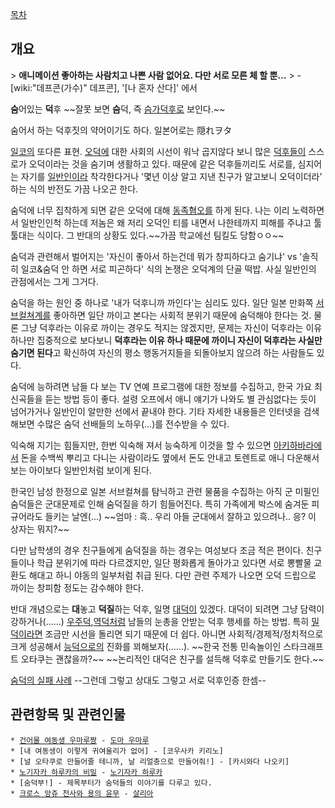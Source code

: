 [[목차]]
== 개요 ==
> '''애니메이션 좋아하는 사람치고 나쁜 사람 없어요. 다만 서로 모른 체 할 뿐…'''
> - [wiki:"데프콘(가수)" 데프콘], '[나 혼자 산다]' 에서

'''숨'''어있는 '''덕'''후 ~~잘못 보면 '''슴'''덕, 즉 [[슴가]]덕후로 보인다.~~

숨어서 하는 덕후짓의 약어이기도 하다. 일본어로는 隠れヲタ

[[일코]]의 또다른 표현. [[오덕]]에 대한 사회의 시선이 워낙 곱지않다 보니 많은 [[덕후]]들이 스스로가 오덕이라는 것을 숨기며 생활하고 있다. 때문에 같은 덕후들끼리도 서로를, 심지어는 자기를 [[일반인]]이라 착각한다거나 '몇년 이상 알고 지낸 친구가 알고보니 오덕이더라' 하는 식의 반전도 가끔 나오곤 한다.
 
숨덕에 너무 집착하게 되면 같은 오덕에 대해 [[동족혐오]]를 하게 된다. 나는 이리 노력하면서 일반인인척 하는데 저놈은 왜 저리 오덕인 티를 내면서 나한테까지 피해를 주냐고 툴툴대는 식이다. 그 반대의 상황도 있다.~~가끔 학교에선 팀킬도 당함ㅇㅇ~~

숨덕과 관련해서 벌어지는 '자신이 좋아서 하는건데 뭐가 창피하다고 숨기냐' vs '솔직히 일코&숨덕 안 하면 서로 피곤하다' 식의 논쟁은 오덕계의 단골 떡밥. 사실 일반인의 관점에서는 그게 그거다.

숨덕을 하는 원인 중 하나로 '내가 덕후니까 까인다'는 심리도 있다. 일단 일본 만화쪽 [[서브컬쳐]]계를 좋아하면 일단 까이고 본다는 사회적 분위기 때문에 숨덕해야 한다는 것. 물론 그냥 덕후라는 이유로 까이는 경우도 적지는 않겠지만, 문제는 자신이 덕후라는 이유 하나만 집중적으로 보다보니 '''덕후라는 이유 하나 때문에 까이니 자신이 덕후라는 사실만 숨기면 된다'''고 확신하여 자신의 평소 행동거지들을 되돌아보지 않으려 하는 사람들도 있다. 

숨덕에 능하려면 남들 다 보는 TV 연예 프로그램에 대한 정보를 수집하고, 한국 가요 최신곡들을 듣는 방법 등이 좋다. 설령 오프에서 애니 얘기가 나와도 별 관심없다는 듯이 넘어가거나 일반인이 알만한 선에서 끝내야 한다. 기타 자세한 내용들은 인터넷을 검색해보면 수많은 숨덕 선배들의 노하우(...)를 전수받을 수 있다.

익숙해 지기는 힘들지만, 한번 익숙해 져서 능숙하게 이것을 할 수 있으면 [[아키하바라]]에서 돈을 수백씩 뿌리고 다니는 사람이라도 옆에서 돈도 안내고 토렌트로 애니 다운해서 보는 아이보다 일반인처럼 보이게 된다.

한국인 남성 한정으로 일본 서브컬쳐를 탐닉하고 관련 물품을 수집하는 아직 군 미필인 숨덕들은 군대문제로 인해 숨덕질을 하기 힘들어진다. 특히 가족에게 박스에 숨겨둔 피규어라도 들키는 날엔(...) ~~엄마 : 흑.. 우리 아들 군대에서 잘하고 있으려나.. 응? 이 상자는 뭐지?~~

다만 남학생의 경우 친구들에게 숨덕질을 하는 경우는 여성보다 조금 적은 편이다. 친구들이나 학급 분위기에 따라 다르겠지만, 일단 평화롭게 돌아가고 있다면 서로 뽕빨물 교환도 해대고 하니 야동의 일부처럼 취급 된다. 다만 관련 주제가 나오면 오덕 드립으로 까이는 창피함 정도는 감수해야 한다.

반대 개념으로는 '''대'''놓고 '''덕질'''하는 덕후, 일명 [[대덕]]이 있겠다. 대덕이 되려면 그냥 담력이 강하거나(……) [[우주덕]],[[역덕]]처럼 남들의 눈총을 안받는 덕후 행세를 하는 방법. 특히 [[밀덕]]이라면 조금만 시선을 돌리면 되기 때문에 더 쉽다. 아니면 사회적/경제적/정치적으로 크게 성공해서 [[능덕]]으로의 진화를 꾀해보자(……).
~~한국 전통 민속놀이인 스타크래프트 오타쿠는 괜찮을까?~~ ~~논리적인 대덕은 친구를 설득해 덕후로 만들기도 한다.~~

[http://www.dogdrip.net/52338558 숨덕의 실패 사례]
--그런데 그렇고 상대도 그렇고 서로 덕후인증 한셈--

== 관련항목 및 관련인물 ==
 * [[건어물 여동생 우마루짱]] - [[도마 우마루]]
 * [내 여동생이 이렇게 귀여울리가 없어] - [코우사카 키리노]
 * [널 오타쿠로 만들어줄 테니까, 날 리얼충으로 만들어줘!] - [카시와다 나오키]
 * [[노기자카 하루카의 비밀]] - [[노기자카 하루카]]
 * [숨덕부!] - 제목부터가 숨덕들의 이야기를 다루고 있다.
 * [[크로스 앙쥬 천사와 용의 윤무]] - [[살리아]]
